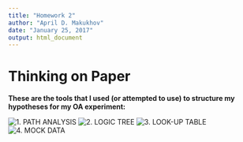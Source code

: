 ```yaml
---
title: "Homework 2"
author: "April D. Makukhov"
date: "January 25, 2017"
output: html_document
---
```


# Thinking on Paper

**These are the tools that I used (or attempted to use) to structure my hypotheses for my OA experiment:**

![1. PATH ANALYSIS](OAProject_PathAnalysis.JPG)
![2. LOGIC TREE](OAProject_PathAnalysis.JPG)
![3. LOOK-UP TABLE](OAProject_PathAnalysis.JPG)
![4. MOCK DATA](OAProject_PathAnalysis.JPG)